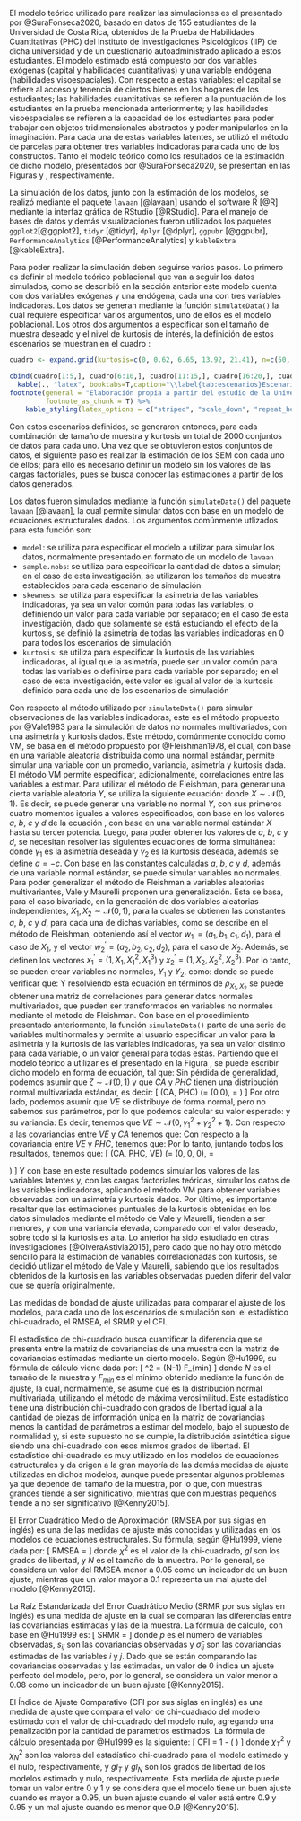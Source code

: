 \subsection{Modelo a estimar}

El modelo teórico utilizado para realizar las simulaciones es el presentado por @SuraFonseca2020, basado en datos de 155 estudiantes de la Universidad de Costa Rica, obtenidos de la Prueba de Habilidades Cuantitativas (PHC) del Instituto de Investigaciones Psicológicos (IIP) de dicha universidad y de un cuestionario autoadministrado aplicado a estos estudiantes. El modelo estimado está compuesto por dos variables exógenas (capital y habilidades cuantitativas) y una variable endógena (habilidades visoespaciales). Con respecto a estas variables: el capital se refiere al acceso y tenencia de ciertos bienes en los hogares de los estudiantes; las habilidades cuantitativas se refieren a la puntuación de los estudiantes en la prueba mencionada anteriormente; y las habilidades visoespaciales se refieren a la capacidad de los estudiantes para poder trabajar con objetos tridimensionales abstractos y poder manipularlos en la imaginación. Para cada una de estas variables latentes, se utilizó el método de parcelas para obtener tres variables indicadoras para cada uno de los constructos. Tanto el modelo teórico como los resultados de la estimación de dicho modelo, presentados por @SuraFonseca2020, se presentan en las Figuras \ref{fig:mod_teorico} y \ref{fig:mod_estimado}, respectivamente.

\begin{figure}[!h]
\centering
\caption{Theoretical model for analyzing cuantitative abilites}
\label{fig:mod_teorico}
\begin{tikzpicture}
    [
    basic/.style={draw, text centered},
    circ/.style={basic, circle, minimum size=2em, inner sep=1.5pt},
    rect/.style={basic, text height=1em, text depth=.5em, minimum width=1.5em},
    >={Stealth[]}
    ]

    % Variables latentes
    \node [circ] (ve) {VE};
    \node [circ, above left=1.5cm and 0.8cm of ve] (ca) {CA};
    \node [circ, below left=1.5cm and 0.8cm of ve] (phc) {PHC};
    \draw [->] (ca) -- node[fill=white] {$\gamma_1$} (ve);
    \draw [->] (phc) -- node[fill=white] {$\gamma_2$} (ve);
    % Variancia de VE
    \node [left=of ve] (delta) {$\zeta$};
    \draw [->] (delta) -- (ve);
    % Variables indicadoras de VE
    \node [rect, above right=1cm and 2cm of ve.center] (pve1) {PVE1};
    \node [rect, right=2cm of ve.center] (pve2) {PVE2};
    \node [rect, below right=1cm and 2cm of ve.center] (pve3) {PVE3};
    \draw [->] (ve) -- node[fill=white] {$\lambda_1$} (pve1.west);
    \draw [->] (ve) -- node[fill=white] {$\lambda_2$} (pve2.west);
    \draw [->] (ve) -- node[fill=white] {$\lambda_3$} (pve3.west);
    % Variancia de variables indicadoras de VE
    \node [right=of pve1] (epve1) {$\varepsilon_1$};
    \node [right=of pve2] (epve2) {$\varepsilon_2$};
    \node [right=of pve3] (epve3) {$\varepsilon_3$};
    \draw [->] (epve1) -- (pve1);
    \draw [->] (epve2) -- (pve2);
    \draw [->] (epve3) -- (pve3);
    % Variables indicadoras de CA
    \node [rect, above left=1cm and 2cm of ca.center] (pc1) {PC1};
    \node [rect, left=2cm of ca.center] (pc2) {PC2};
    \node [rect, below left=1cm and 2cm of ca.center] (pc3) {PC3};
    \draw [->] (ca) -- node[fill=white] {$\lambda_4$} (pc1.east);
    \draw [->] (ca) -- node[fill=white] {$\lambda_5$} (pc2.east);
    \draw [->] (ca) -- node[fill=white] {$\lambda_6$} (pc3.east);
    % Variancia de variables indicadoras de CA
    \node [left=of pc1] (epc1) {$\delta_1$};
    \node [left=of pc2] (epc2) {$\delta_2$};
    \node [left=of pc3] (epc3) {$\delta_3$};
    \draw [->] (epc1) -- (pc1);
    \draw [->] (epc2) -- (pc2);
    \draw [->] (epc3) -- (pc3);
    % Variables indicadoras de PHC
    \node [rect, above left=1cm and 2cm of phc.center] (phc1) {PHC1};
    \node [rect, left=2cm of phc.center] (phc2) {PHC2};
    \node [rect, below left=1cm and 2cm of phc.center] (phc3) {PHC3};
    \draw [->] (phc) -- node[fill=white] {$\lambda_7$} (phc1.east);
    \draw [->] (phc) -- node[fill=white] {$\lambda_8$} (phc2.east);
    \draw [->] (phc) -- node[fill=white] {$\lambda_9$} (phc3.east);
    % Variancia de variables indicadoras de CA
    \node [left=of phc1] (ephc1) {$\delta_4$};
    \node [left=of phc2] (ephc2) {$\delta_5$};
    \node [left=of phc3] (ephc3) {$\delta_6$};
    \draw [->] (ephc1) -- (phc1);
    \draw [->] (ephc2) -- (phc2);
    \draw [->] (ephc3) -- (phc3);
\end{tikzpicture}
\end{figure}

\begin{figure}[!h]
\centering
\caption{Estimated model for analyzing cuantitative abilites}
\label{fig:mod_estimado}
\begin{tikzpicture}
        [
    basic/.style={draw, text centered},
    circ/.style={basic, circle, minimum size=2em, inner sep=1.5pt},
    rect/.style={basic, text height=1em, text depth=.5em, minimum width=1.5em},
    >={Stealth[]}
    ]

    % Variables latentes
    \node [circ] (ve) {VE};
    \node [circ, above left=1.5cm and 1cm of ve] (ca) {CA};
    \node [circ, below left=1.5cm and 1cm of ve] (phc) {PHC};
    \draw [->] (ca) -- node[fill=white] {-0.01} (ve);
    \draw [->] (phc) -- node[fill=white] {0.41} (ve);
    % Variancia de VE
    \node [left=of ve] (delta) {0.83};
    \draw [->] (delta) -- (ve);
    % Variables indicadoras de VE
    \node [rect, above right=1cm and 2cm of ve.center] (pve1) {PVE1};
    \node [rect, right=2cm of ve.center] (pve2) {PVE2};
    \node [rect, below right=1cm and 2cm of ve.center] (pve3) {PVE3};
    \draw [->] (ve) -- node[fill=white] {0.62} (pve1.west);
    \draw [->] (ve) -- node[fill=white] {0.74} (pve2.west);
    \draw [->] (ve) -- node[fill=white] {0.72} (pve3.west);
    % Variancia de variables indicadoras de VE
    \node [right=of pve1] (epve1) {0.62};
    \node [right=of pve2] (epve2) {0.45};
    \node [right=of pve3] (epve3) {0.48};
    \draw [->] (epve1) -- (pve1);
    \draw [->] (epve2) -- (pve2);
    \draw [->] (epve3) -- (pve3);
    % Variables indicadoras de CA
    \node [rect, above left=1cm and 2cm of ca.center] (pc1) {PC1};
    \node [rect, left=2cm of ca.center] (pc2) {PC2};
    \node [rect, below left=1cm and 2cm of ca.center] (pc3) {PC3};
    \draw [->] (ca) -- node[fill=white] {0.88} (pc1.east);
    \draw [->] (ca) -- node[fill=white] {0.77} (pc2.east);
    \draw [->] (ca) -- node[fill=white] {0.73} (pc3.east);
    % Variancia de variables indicadoras de CA
    \node [left=of pc1] (epc1) {0.22};
    \node [left=of pc2] (epc2) {0.41};
    \node [left=of pc3] (epc3) {0.47};
    \draw [->] (epc1) -- (pc1);
    \draw [->] (epc2) -- (pc2);
    \draw [->] (epc3) -- (pc3);
    % Variables indicadoras de PHC
    \node [rect, above left=1cm and 2cm of phc.center] (phc1) {PHC1};
    \node [rect, left=2cm of phc.center] (phc2) {PHC2};
    \node [rect, below left=1cm and 2cm of phc.center] (phc3) {PHC3};
    \draw [->] (phc) -- node[fill=white] {0.85} (phc1.east);
    \draw [->] (phc) -- node[fill=white] {0.80} (phc2.east);
    \draw [->] (phc) -- node[fill=white] {0.82} (phc3.east);
    % Variancia de variables indicadoras de CA
    \node [left=of phc1] (ephc1) {0.28};
    \node [left=of phc2] (ephc2) {0.37};
    \node [left=of phc3] (ephc3) {0.33};
    \draw [->] (ephc1) -- (phc1);
    \draw [->] (ephc2) -- (phc2);
    \draw [->] (ephc3) -- (phc3);
\end{tikzpicture}
\end{figure}

\subsection{Simulación y estimación}

La simulación de los datos, junto con la estimación de los modelos, se realizó mediante el paquete `lavaan` [@lavaan] usando el software R [@R] mediante la interfaz gráfica de RStudio [@RStudio]. Para el manejo de bases de datos y demás visualizaciones fueron utilizados los paquetes `ggplot2`[@ggplot2], `tidyr` [@tidyr], `dplyr` [@dplyr], `ggpubr` [@ggpubr], `PerformanceAnalytics` [@PerformanceAnalytics] y `kableExtra` [@kableExtra].

Para poder realizar la simulación deben seguirse varios pasos. Lo primero es definir el modelo teórico poblacional que van a seguir los datos simulados, como se describió en la sección anterior este modelo cuenta con dos variables exógenas y una endógena, cada una con tres variables indicadoras. Los datos se generan mediante la función `simulateData()` la cuál requiere especificar varios argumentos, uno de ellos es el modelo poblacional. Los otros dos argumentos a especificar son el tamaño de muestra deseado y el nivel de kurtosis de interés, la definición de estos escenarios se muestran en el cuadro \ref{tab:escenarios}:

```r
cuadro <- expand.grid(kurtosis=c(0, 0.62, 6.65, 13.92, 21.41), n=c(50, 100, 120, 200, 300))

cbind(cuadro[1:5,], cuadro[6:10,], cuadro[11:15,], cuadro[16:20,], cuadro[21:25,]) %>% 
  kable(., "latex", booktabs=T,caption="\\label{tab:escenarios}Escenarios de simulación") %>% 
footnote(general = "Elaboración propia a partir del estudio de la Universidad de California (2008)", general_title = "Fuente:", title_format = "italic",
         footnote_as_chunk = T) %>% 
    kable_styling(latex_options = c("striped", "scale_down", "repeat_header", "hold_position"), repeat_header_text = "(cont.)", font_size = 9,full_width = T) 
```

Con estos escenarios definidos, se generaron entonces, para cada combinación de tamaño de muestra y kurtosis un total de 2000 conjuntos de datos para cada uno. Una vez que se obtuvieron estos conjuntos de datos, el siguiente paso es realizar la estimación de los SEM con cada uno de ellos; para ello es necesario definir un modelo sin los valores de las cargas factoriales, pues se busca conocer las estimaciones a partir de los datos generados.

\subsection{Generación de datos con kurtosis}

Los datos fueron simulados mediante la función `simulateData()` del paquete `lavaan` [@lavaan], la cual permite simular datos con base en un modelo de ecuaciones estructurales dados. Los argumentos comúnmente utlizados para esta función son:

  - `model`: se utiliza para especificar el modelo a utilizar para simular los datos, normalmente presentado en formato de un modelo de `lavaan`
  - `sample.nobs`: se utiliza para especificar la cantidad de datos a simular; en el caso de esta investigación, se utilizaron los tamaños de muestra establecidos para cada escenario de simulación
  - `skewness`: se utiliza para especificar la asimetría de las variables indicadoras, ya sea un valor común para todas las variables, o definiendo un valor para cada variable por separado; en el caso de esta investigación, dado que solamente se está estudiando el efecto de la kurtosis, se definió la asimetría de todas las variables indicadoras en 0 para todos los escenarios de simulación
  - `kurtosis`: se utiliza para especificar la kurtosis de las variables indicadoras, al igual que la asimetría, puede ser un valor común para todas las variables o definirse para cada variable por separado; en el caso de esta investigación, este valor es igual al valor de la kurtosis definido para cada uno de los escenarios de simulación

Con respecto al método utilizado por `simulateData()` para simular observaciones de las variables indicadoras, este es el método propuesto por @Vale1983 para la simulación de datos no normales multivariados, con una asimetría y kurtosis dados. Este método, comúnmente conocido como VM, se basa en el método propuesto por @Fleishman1978, el cual, con base en una variable aleatoria distribuida como una normal estándar, permite simular una variable con un promedio, variancia, asimetría y kurtosis dada. El método VM permite especificar, adicionalmente, correlaciones entre las variables a estimar. Para utilizar el método de Fleishman, para generar una cierta variable aleatoria $Y$, se utiliza la siguiente ecuación:
\begin{equation} \label{eq:defY}
  Y = a + bX + cX^2 + d X^3
\end{equation}
donde $X \sim \mathcal{N} (0,1)$. Es decir, se puede generar una variable no normal $Y$, con sus primeros cuatro momentos iguales a valores especificados, con base en los valores $a$, $b$, $c$ y $d$ de la ecuación \ref{eq:defY}, con base en una variable normal estándar $X$ hasta su tercer potencia. Luego, para poder obtener los valores de $a$, $b$, $c$ y $d$, se necesitan resolver las siguientes ecuaciones de forma simultánea:
\begin{align*}
  b^2 + 6bd + 2c^2 + 15d^2 -1 & = 0 \\
  2c (b^2 + 24bd + 105d^2 + 2) - \gamma_1 & = 0 \\
  24 \left(bd + c^2 (1 + b^2 + 28bd) + d^2 (12 + 48bd + 141c^2 + 225d^2) \right) - \gamma_2 & = 0
\end{align*}
donde $\gamma_1$ es la asimetría deseada y $\gamma_2$ es la kurtosis deseada, además se define $a = -c$. Con base en las constantes calculadas $a$, $b$, $c$ y $d$, además de una variable normal estándar, se puede simular variables no normales. Para poder generalizar el método de Fleishman a variables aleatorias multivariantes, Vale y Maurelli proponen una generalización. Esta se basa, para el caso bivariado, en la generación de dos variables aleatorias independientes, $X_1, X_2 \sim \mathcal{N} (0,1)$, para la cuales se obtienen las constantes $a$, $b$, $c$ y $d$, para cada una de dichas variables, como se describe en el método de Fleishman, obteniendo así el vector $w^\prime_1 = (a_1, b_1, c_1, d_1)$, para el caso de $X_1$, y el vector $w^\prime_2 = (a_2, b_2, c_2, d_2)$, para el caso de $X_2$. Además, se definen los vectores $x_1^\prime = (1, X_1, X_1^2, X_1^3)$ y $x_2^\prime = (1, X_2, X_2^2, X_2^3)$. Por lo tanto, se pueden crear variables no normales, $Y_1$ y $Y_2$, como:
\begin{align*}
  Y_1 & = w_1^\prime x_1 \\
  Y_2 & = w_2^\prime x_2
\end{align*}
donde se puede verificar que:
\begin{align*}
  r_{Y_1, Y_2} = & \rho_{X_1, X_2} (b_1 b_2 + 3b_1 d_2 + 3d_1 b_2 + 9 d_1 d_2) \\
  & + \rho_{X_1, X_2}^2 (2 c_1 c_2) + \rho_{X_1, X_2}^3 (6 d_1 d_2)
\end{align*}
Y resolviendo esta ecuación en términos de $\rho_{X_1, X_2}$ se puede obtener una matriz de correlaciones para generar datos normales multivariados, que pueden ser transformados en variables no normales mediante el método de Fleishman. Con base en el procedimiento presentado anteriormente, la función `simulateData()` parte de una serie de variables multinormales y permite al usuario especificar un valor para la asimetría y la kurtosis de las variables indicadoras, ya sea un valor distinto para cada variable, o un valor general para todas estas. Partiendo que el modelo téorico a utilizar es el presentado en la Figura \ref{fig:mod_teorico}, se puede escribir dicho modelo en forma de ecuación, tal que:
\begin{align*}
    VE                        & = \gamma_1 CA + \gamma_2 PHC + \zeta                                              \\
    \begin{pmatrix}
        PC1  \\
        PC2  \\
        PC3  \\
        PHC1 \\
        PHC2 \\
        PHC3
    \end{pmatrix} & = \begin{pmatrix}
        \lambda_4 & 0         \\
        \lambda_5 & 0         \\
        \lambda_6 & 0         \\
        0         & \lambda_7 \\
        0         & \lambda_8 \\
        0         & \lambda_9 \\
    \end{pmatrix} \begin{pmatrix}
        CA \\
        PHC
    \end{pmatrix} + \begin{pmatrix}
        \delta_1 \\
        \delta_2 \\
        \delta_3 \\
        \delta_4 \\
        \delta_5 \\
        \delta_6
    \end{pmatrix} \\
    \begin{pmatrix}
        PVE1 \\
        PVE2 \\
        PVE3
    \end{pmatrix} & = \begin{pmatrix}
        \lambda_1 \\
        \lambda_2 \\
        \lambda_3
    \end{pmatrix} \begin{pmatrix}
        VE
    \end{pmatrix} + \begin{pmatrix}
        \varepsilon_1 \\
        \varepsilon_2 \\
        \varepsilon_3
    \end{pmatrix}
\end{align*}
Sin pérdida de generalidad, podemos asumir que $\zeta \sim \mathcal{N} (0,1)$ y que $CA$ y $PHC$ tienen una distribución normal multivariada estándar, es decir:
\[
    (CA, PHC) \sim \mathcal{N} \left(\mu = (0,0), \Sigma = \begin{pmatrix}
        1 & 0 \\
        0 & 1
    \end{pmatrix} \right)
\]
Por otro lado, podemos asumir que $VE$ se distribuye de forma normal, pero no sabemos sus parámetros, por lo que podemos calcular su valor esperado:
\begin{align*}
    E(VE) & = E(\gamma_1 CA) + E(\gamma_2 PHC) + E(\zeta) \\
          & = \gamma_1 E(CA) + \gamma_2 E(PHC) + 0        \\
          & = \gamma_1 * 0 + \gamma_2 * 0                 \\
          & = 0
\end{align*}
y su variancia:
\begin{align*}
    Var(VE) & = Var(\gamma_1 CA) + Var(\gamma_2 PHC) + Var(\zeta) \\
            & = \gamma_1^2 Var(VA) + \gamma_2^2 Var(PHC) + 1      \\
            & = \gamma_1^2 * 1 + \gamma_2^2 * 1 + 1               \\
            & = \gamma_1^2 + \gamma_2^2 + 1
\end{align*}
Es decir, tenemos que $VE \sim \mathcal{N} (0, \gamma_1^2 + \gamma_2^2 + 1)$. Con respecto a las covariancias entre $VE$ y $CA$ tenemos que:
\begin{align*}
    Cov(VE, CA) & = Cov(\gamma_1 CA + \gamma_2 PHC + \zeta, CA)                   \\
                & = Cov(\gamma_1 CA, CA) + Cov(\gamma_2 PHC, CA) + Cov(\zeta, CA) \\
                & = \gamma_1 Cov(CA, CA) + \gamma_2 Cov(PHC, CA) + 0              \\
                & = \gamma_1 Var(CA) + \gamma_2 * 0                               \\
                & = \gamma_1 * 1 = \gamma_1
\end{align*}
Con respecto a la covariancia entre $VE$ y $PHC$, tenemos que:
\begin{align*}
    Cov(VE, PHC) & = Cov(\gamma_1 CA + \gamma_2 PHC + \zeta, PHC)                     \\
                 & = Cov(\gamma_1 CA, PHC) + Cov(\gamma_2 PHC, PHC) + Cov(\zeta, PHC) \\
                 & = \gamma_1 Cov(CA, PHC) + \gamma_2 Cov(PHC, PHC) + 0               \\
                 & = \gamma_1 * 0 + \gamma_2 Var(PHC)                                 \\
                 & = \gamma_2 * 1 = \gamma_2
\end{align*}
Por lo tanto, juntando todos los resultados, tenemos que:
\[
    (CA, PHC, VE) \sim \mathcal{N} \left(\mu = (0, 0, 0), \Sigma = \begin{pmatrix}
        1         & 0         & \lambda_1                     \\
        0         & 1         & \lambda_2                     \\
        \lambda_1 & \lambda_2 & 1 + \lambda_1^2 + \lambda_2^2
    \end{pmatrix} \right)
\]
Y con base en este resultado podemos simular los valores de las variables latentes y, con las cargas factoriales teóricas, simular los datos de las variables indicadoras, aplicando el método VM para obtener variables observadas con un asimetría y kurtosis dados. Por último, es importante resaltar que las estimaciones puntuales de la kurtosis obtenidas en los datos simulados mediante el método de Vale y Maurelli, tienden a ser menores, y con una variancia elevada, comparado con el valor deseado, sobre todo si la kurtosis es alta. Lo anterior ha sido estudiado en otras investigaciones [@OlveraAstivia2015], pero dado que no hay otro método sencillo para la estimación de variables correlacionadas con kurtosis, se decidió utilizar el método de Vale y Maurelli, sabiendo que los resultados obtenidos de la kurtosis en las variables observadas pueden diferir del valor que se quería originalmente.

\subsection{Medidas de bondad de ajuste}

Las medidas de bondad de ajuste utilizadas para comparar el ajuste de los modelos, para cada uno de los escenarios de simulación son: el estadístico chi-cuadrado, el RMSEA, el SRMR y el CFI.

\subsubsection{Estadístico chi-cuadrado}

El estadístico de chi-cuadrado busca cuantificar la diferencia que se presenta entre la matriz de covariancias de una muestra con la matriz de covariancias estimadas mediante un cierto modelo. Según @Hu1999, su fórmula de cálculo viene dada por:
\[
  \chi^2 = (N-1) F_{min}
\]
donde $N$ es el tamaño de la muestra y $F_{min}$ es el mínimo obtenido mediante la función de ajuste, la cual, normalmente, se asume que es la distribución normal multivariada, utilizando el método de máxima verosimilitud. Este estadístico tiene una distribución chi-cuadrado con grados de libertad igual a la cantidad de piezas de información única en la matriz de covariancias menos la cantidad de parámetros a estimar del modelo, bajo el supuesto de normalidad y, si este supuesto no se cumple, la distribución asintótica sigue siendo una chi-cuadrado con esos mismos grados de libertad. El estadístico chi-cuadrado es muy utilizado en los modelos de ecuaciones estructurales y da origen a la gran mayoría de las demás medidas de ajuste utilizadas en dichos modelos, aunque puede presentar algunos problemas ya que depende del tamaño de la muestra, por lo que, con muestras grandes tiende a ser significativo, mientras que con muestras pequeños tiende a no ser significativo [@Kenny2015].

\subsubsection{RMSEA}

El Error Cuadrático Medio de Aproximación (RMSEA por sus siglas en inglés) es una de las medidas de ajuste más conocidas y utilizadas en los modelos de ecuaciones estructurales. Su fórmula, según @Hu1999, viene dada por:
\[
  RMSEA = \sqrt{\max\left\{\frac{\chi^2 - gl}{gl (N-1)} , 0 \right\}}
\]
donde $\chi^2$ es el valor de la chi-cuadrado, $gl$ son los grados de libertad, y $N$ es el tamaño de la muestra. Por lo general, se considera un valor del RMSEA menor a 0.05 como un indicador de un buen ajuste, mientras que un valor mayor a 0.1 representa un mal ajuste del modelo [@Kenny2015].

\subsubsection{SRMR}

La Raíz Estandarizada del Error Cuadrático Medio (SRMR por sus siglas en inglés) es una medida de ajuste en la cual se comparan las diferencias entre las covariancias estimadas y las de la muestra. La fórmula de cálculo, con base en @Hu1999 es:
\[
  SRMR = \sqrt{\left(2 \sum\limits_{i=1}^p \sum\limits_{j=1}^i \left((s_{ij} - \hat\sigma_{ij}) / (s_{ii} s_{jj}) \right)^2 \right)^2 / p(p+1)}
\]
donde $p$ es el número de variables observadas, $s_{ij}$ son las covariancias observadas y $\hat\sigma_{ij}$ son las covariancias estimadas de las variables $i$ y $j$. Dado que se están comparando las covariancias observadas y las estimadas, un valor de 0 indica un ajuste perfecto del modelo, pero, por lo general, se considera un valor menor a 0.08 como un indicador de un buen ajuste [@Kenny2015].

\subsubsection{CFI}

El Índice de Ajuste Comparativo (CFI por sus siglas en inglés) es una medida de ajuste que compara el valor de chi-cuadrado del modelo estimado con el valor de chi-cuadrado del modelo nulo, agregando una penalización por la cantidad de parámetros estimados. La fórmula de cálculo presentada por @Hu1999 es la siguiente:
\[
  CFI = 1 - \left( \frac{\max \left\{(\chi^2_T - gl_T), 0  \right\}}{\max \left\{(\chi^2_T - gl_T), (\chi^2_N - gl_N), 0 \right\}} \right)
\]
donde $\chi^2_T$ y $\chi^2_N$ son los valores del estadístico chi-cuadrado para el modelo estimado y el nulo, respectivamente, y $gl_T$ y $gl_N$ son los grados de libertad de los modelos estimado y nulo, respectivamente. Esta medida de ajuste puede tomar un valor entre 0 y 1 y se considera que el modelo tiene un buen ajuste cuando es mayor a 0.95, un buen ajuste cuando el valor está entre 0.9 y 0.95 y un mal ajuste cuando es menor que 0.9 [@Kenny2015].
